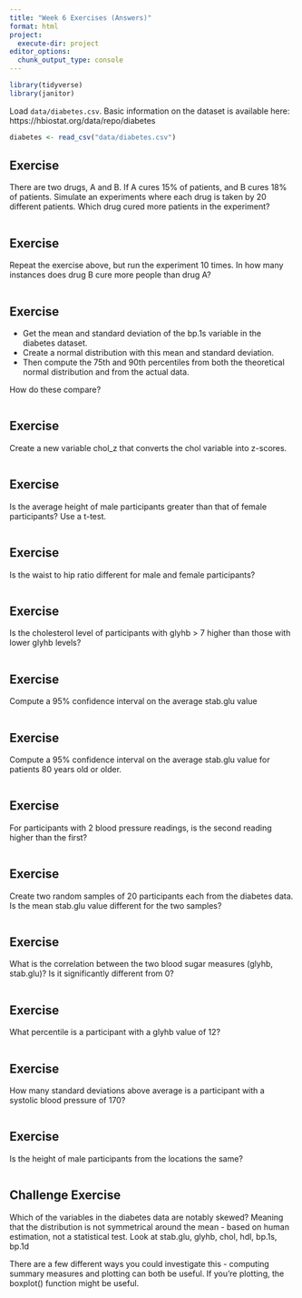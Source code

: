```yaml
---
title: "Week 6 Exercises (Answers)"
format: html
project:
  execute-dir: project
editor_options: 
  chunk_output_type: console
---
```



```r
library(tidyverse)
library(janitor)
```

Load `data/diabetes.csv`.  Basic information on the dataset is available here: https://hbiostat.org/data/repo/diabetes


```r
diabetes <- read_csv("data/diabetes.csv")
```


## Exercise 

There are two drugs, A and B.  If A cures 15% of patients, and B cures 18% of patients.  Simulate an experiments where each drug is taken by 20 different patients.  Which drug cured more patients in the experiment?

```r


```


## Exercise 

Repeat the exercise above, but run the experiment 10 times.  In how many instances does drug B cure more people than drug A?

```r


```


## Exercise 

* Get the mean and standard deviation of the bp.1s variable in the diabetes dataset.  
* Create a normal distribution with this mean and standard deviation.  
* Then compute the 75th and 90th percentiles from both the theoretical normal distribution and from the actual data.

How do these compare?

```r


```


## Exercise 

Create a new variable chol_z that converts the chol variable into z-scores.

```r


```


## Exercise 

Is the average height of male participants greater than that of female participants?  Use a t-test.

```r


```


## Exercise 

Is the waist to hip ratio different for male and female participants?

```r


```



## Exercise 

Is the cholesterol level of participants with glyhb > 7 higher than those with lower glyhb levels?

```r


```


## Exercise 

Compute a 95% confidence interval on the average stab.glu value

```r


```


## Exercise 

Compute a 95% confidence interval on the average stab.glu value for patients 80 years old or older.

```r


```


## Exercise 

For participants with 2 blood pressure readings, is the second reading higher than the first?

```r


```


## Exercise 

Create two random samples of 20 participants each from the diabetes data.  Is the mean stab.glu value different for the two samples?

```r


```


## Exercise 

What is the correlation between the two blood sugar measures (glyhb, stab.glu)? Is it significantly different from 0?

```r


```



## Exercise 

What percentile is a participant with a glyhb value of 12?

```r


```


## Exercise

How many standard deviations above average is a participant with a systolic blood pressure of 170?

```r


```


## Exercise

Is the height of male participants from the locations the same?

```r


```



## Challenge Exercise 

Which of the variables in the diabetes data are notably skewed?  Meaning that the distribution is not symmetrical around the mean - based on human estimation, not a statistical test.  Look at stab.glu, glyhb, chol, hdl, bp.1s, bp.1d

There are a few different ways you could investigate this - computing summary measures and plotting can both be useful.  If you're plotting, the boxplot() function might be useful.

```r


```



